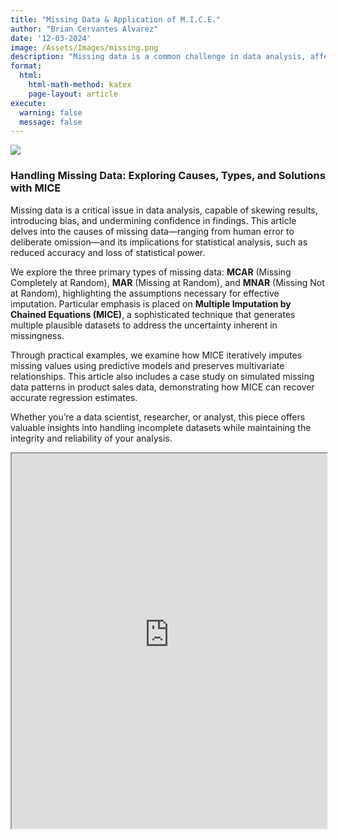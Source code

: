 ```yaml
---
title: "Missing Data & Application of M.I.C.E."
author: "Brian Cervantes Alvarez"
date: '12-03-2024'
image: /Assets/Images/missing.png
description: "Missing data is a common challenge in data analysis, affecting everything from accuracy to interpretability. This presentation explores how missing data arises, why it matters, and practical strategies to handle it effectively."
format:
  html:
    html-math-method: katex
    page-layout: article
execute: 
  warning: false
  message: false
---
```


![](/Assets/Images/missing.png)

### Handling Missing Data: Exploring Causes, Types, and Solutions with MICE

Missing data is a critical issue in data analysis, capable of skewing results, introducing bias, and undermining confidence in findings. This article delves into the causes of missing data—ranging from human error to deliberate omission—and its implications for statistical analysis, such as reduced accuracy and loss of statistical power.

We explore the three primary types of missing data: **MCAR** (Missing Completely at Random), **MAR** (Missing at Random), and **MNAR** (Missing Not at Random), highlighting the assumptions necessary for effective imputation. Particular emphasis is placed on **Multiple Imputation by Chained Equations (MICE)**, a sophisticated technique that generates multiple plausible datasets to address the uncertainty inherent in missingness.

Through practical examples, we examine how MICE iteratively imputes missing values using predictive models and preserves multivariate relationships. This article also includes a case study on simulated missing data patterns in product sales data, demonstrating how MICE can recover accurate regression estimates.

Whether you're a data scientist, researcher, or analyst, this piece offers valuable insights into handling incomplete datasets while maintaining the integrity and reliability of your analysis.

<iframe src="https://bcervantesalvarez.github.io/Presentations/MissingData/" width="100%" height="600" allowfullscreen>

</iframe>